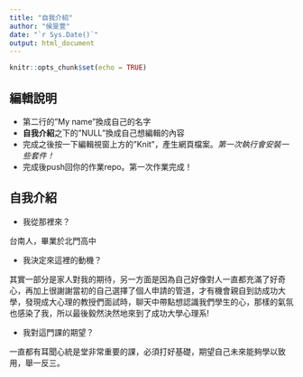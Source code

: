 ```yaml
---
title: "自我介紹"
author: "侯旻萱"
date: "`r Sys.Date()`"
output: html_document
---
```


```r
knitr::opts_chunk$set(echo = TRUE)
```

## 編輯說明

- 第二行的"My name"換成自己的名字
- **自我介紹**之下的"NULL"換成自己想編輯的內容
- 完成之後按一下編輯視窗上方的"Knit"，產生網頁檔案。*第一次執行會安裝一些套件！*
- 完成後push回你的作業repo。第一次作業完成！

## 自我介紹

- 我從那裡來？ 

台南人，畢業於北門高中

- 我決定來這裡的動機？

其實一部分是家人對我的期待，另一方面是因為自己好像對人一直都充滿了好奇心，再加上很謝謝當初的自己選擇了個人申請的管道，才有機會親自到訪成功大學，發現成大心理的教授們面試時，聊天中帶點想認識我們學生的心，那樣的氣氛也感染了我，所以最後毅然決然地來到了成功大學心理系!

- 我對這門課的期望？

一直都有耳聞心統是堂非常重要的課，必須打好基礎，期望自己未來能夠學以致用，舉一反三。
